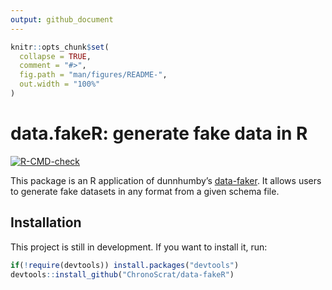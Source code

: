 ```yaml
---
output: github_document
---
```


<!-- README.md is generated from README.Rmd. Please edit that file -->

```r
knitr::opts_chunk$set(
  collapse = TRUE,
  comment = "#>",
  fig.path = "man/figures/README-",
  out.width = "100%"
)
```

# data.fakeR: generate fake data in R

<!-- badges: start -->
[![R-CMD-check](https://github.com/ChronoScrat/data-fakeR/workflows/R-CMD-check/badge.svg)](https://github.com/ChronoScrat/data-fakeR/actions)
<!-- badges: end -->

This package is an R application of dunnhumby's [data-faker](https://github.com/dunnhumby/data-faker). It allows users to generate fake datasets in any format from a given schema file.

## Installation

This project is still in development. If you want to install it, run:

``` r

if(!require(devtools)) install.packages("devtools")
devtools::install_github("ChronoScrat/data-fakeR")

```


